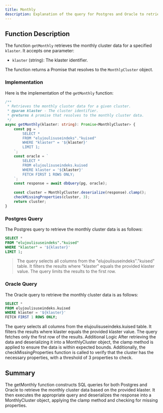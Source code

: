 ```yaml
---
title: Monthly
description: Explanation of the query for Postgres and Oracle to retrieve the monthly cluster data based on klaster.
---
```

## Function Description

The function `getMonthly` retrieves the monthly cluster data for a specified `klaster`. It accepts one parameter:

- `klaster` (string): The klaster identifier.

The function returns a Promise that resolves to the `MonthlyCluster` object.

### Implementation

Here is the implementation of the `getMonthly` function:

```typescript
/**
 * Retrieves the monthly cluster data for a given cluster.
 * @param klaster - The cluster identifier.
 * @returns A promise that resolves to the monthly cluster data.
 */
async getMonthly(klaster: string): Promise<MonthlyCluster> {
    const pg = `
        SELECT *
        FROM "elujoulisuseindeks"."kuised"
        WHERE "klaster" = '${klaster}'
        LIMIT 1;
    `;
    const oracle = `
        SELECT *
        FROM elujoulisuseindeks.kuised
        WHERE klaster = '${klaster}'
        FETCH FIRST 1 ROWS ONLY;
    `;
    const response = await dbQuery(pg, oracle);
    
    const cluster = MonthlyCluster.deserialize(response).clamp();
    checkMissingProperties(cluster, 3);
    return cluster;
}
```
### Postgres Query

The Postgres query to retrieve the monthly cluster data is as follows:

```sql
SELECT *
FROM "elujoulisuseindeks"."kuised"
WHERE "klaster" = '${klaster}'
LIMIT 1;
```

> The query selects all columns from the "elujoulisuseindeks"."kuised" table.
> It filters the results where "klaster" equals the provided klaster value.
> The query limits the results to the first row.

### Oracle Query

The Oracle query to retrieve the monthly cluster data is as follows:

```sql
SELECT *
FROM elujoulisuseindeks.kuised
WHERE klaster = '${klaster}'
FETCH FIRST 1 ROWS ONLY;
```
The query selects all columns from the elujoulisuseindeks.kuised table.
It filters the results where klaster equals the provided klaster value.
The query fetches only the first row of the results.
Additional Logic
After retrieving the data and deserializing it into a MonthlyCluster object, the clamp method is applied to ensure the data is within expected bounds. Additionally, the checkMissingProperties function is called to verify that the cluster has the necessary properties, with a threshold of 3 properties to check.

## Summary
The getMonthly function constructs SQL queries for both Postgres and Oracle to retrieve the monthly cluster data based on the provided klaster. It then executes the appropriate query and deserializes the response into a MonthlyCluster object, applying the clamp method and checking for missing properties.
